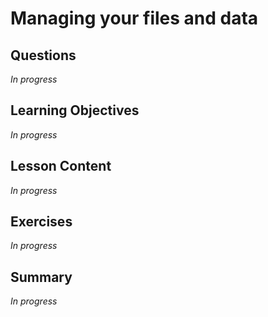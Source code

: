 # Managing your files and data {#sec-managing}

## Questions

*In progress*

## Learning Objectives

*In progress*

## Lesson Content

*In progress*

## Exercises

*In progress*

## Summary

*In progress*
